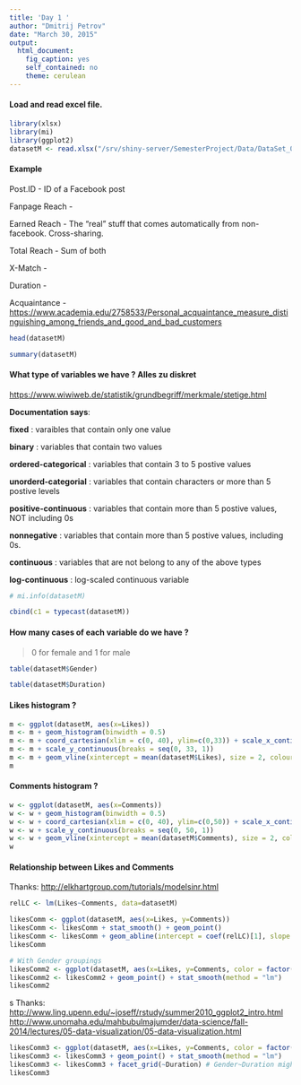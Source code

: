 ```yaml
---
title: 'Day 1 '
author: "Dmitrij Petrov"
date: "March 30, 2015"
output:
  html_document:
    fig_caption: yes
    self_contained: no
    theme: cerulean
---
```


#### Load and read excel file.

```r

library(xlsx)
library(mi)
library(ggplot2)
datasetM <- read.xlsx("/srv/shiny-server/SemesterProject/Data/DataSet_01.xlsx", sheetIndex = 1, endRow=277)
```

#### Example

Post.ID - ID of a Facebook post

Fanpage Reach -

Earned Reach - The "real" stuff that comes automatically from non-facebook. Cross-sharing. 

Total Reach - Sum of both

X-Match -

Duration - 

Acquaintance - <https://www.academia.edu/2758533/Personal_acquaintance_measure_distinguishing_among_friends_and_good_and_bad_customers>

```r
head(datasetM)

summary(datasetM)
```


#### What type of variables we have ? Alles zu diskret

<https://www.wiwiweb.de/statistik/grundbegriff/merkmale/stetige.html>

**Documentation says**:

**fixed** : varaibles that contain only one value

**binary** :  	variables that contain two values

**ordered-categorical** : variables that contain 3 to 5 postive values

**unorderd-categorial** : variables that contain characters or more than 5 postive levels

**positive-continuous** : variables that contain more than 5 postive values, NOT including 0s

**nonnegative** :  	variables that contain more than 5 postive values, including 0s.

**continuous** : 	variables that are not belong to any of the above types

**log-continuous** : 	log-scaled continuous variable

```r
# mi.info(datasetM)

cbind(c1 = typecast(datasetM))
```

#### How many cases of each variable do we have ? 

>  0 for female and 1 for male

```r
table(datasetM$Gender)

table(datasetM$Duration)

```

#### Likes histogram ?

```r
m <- ggplot(datasetM, aes(x=Likes))
m <- m + geom_histogram(binwidth = 0.5)
m <- m + coord_cartesian(xlim = c(0, 40), ylim=c(0,33)) + scale_x_continuous(breaks = seq(0, 40, 1)) 
m <- m + scale_y_continuous(breaks = seq(0, 33, 1))
m <- m + geom_vline(xintercept = mean(datasetM$Likes), size = 2, colour = "red")
m

```

#### Comments histogram ?

```r
w <- ggplot(datasetM, aes(x=Comments))
w <- w + geom_histogram(binwidth = 0.5)
w <- w + coord_cartesian(xlim = c(0, 40), ylim=c(0,50)) + scale_x_continuous(breaks = seq(0, 40, 1))
w <- w + scale_y_continuous(breaks = seq(0, 50, 1))
w <- w + geom_vline(xintercept = mean(datasetM$Comments), size = 2, colour = "red")
w
```

#### Relationship between Likes and Comments

Thanks: <http://elkhartgroup.com/tutorials/modelsinr.html>

```r
relLC <- lm(Likes~Comments, data=datasetM)

likesComm <- ggplot(datasetM, aes(x=Likes, y=Comments))
likesComm <- likesComm + stat_smooth() + geom_point()
likesComm <- likesComm + geom_abline(intercept = coef(relLC)[1], slope = coef(relLC)[2])
likesComm

# With Gender groupings
likesComm2 <- ggplot(datasetM, aes(x=Likes, y=Comments, color = factor(Gender)))
likesComm2 <- likesComm2 + geom_point() + stat_smooth(method = "lm")
likesComm2

```
s
Thanks: <http://www.ling.upenn.edu/~joseff/rstudy/summer2010_ggplot2_intro.html>
<http://www.unomaha.edu/mahbubulmajumder/data-science/fall-2014/lectures/05-data-visualization/05-data-visualization.html>

```r
likesComm3 <- ggplot(datasetM, aes(x=Likes, y=Comments, color = factor(Gender)))
likesComm3 <- likesComm3 + geom_point() + stat_smooth(method = "lm")
likesComm3 <- likesComm3 + facet_grid(~Duration) # Gender~Duration might be better too
likesComm3
```

